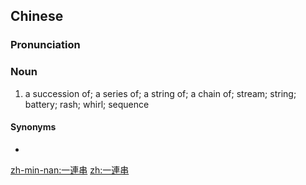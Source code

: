 {{also|一连串}}
==Chinese==
{{zh-forms|s=一连串|type=12}}

===Pronunciation===
{{zh-pron
|m=一liánchuàn
|c=jat1 lin4 cyun3
|cat=n
}}

===Noun===
{{zh-noun}}

# a succession of; a series of; a string of; a chain of; stream; string; battery; rash; whirl; sequence

====Synonyms====
* {{zh-l|連串}}

[[zh-min-nan:一連串]]
[[zh:一連串]]